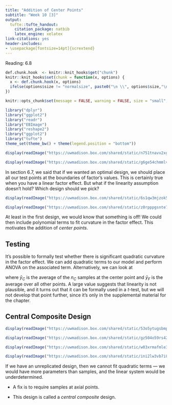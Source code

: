 ```yaml
---
title: "Addition of Center Points"
subtitle: "Week 10 [3]"
output:
  tufte::tufte_handout:
    citation_package: natbib
    latex_engine: xelatex
link-citations: yes
header-includes:
- \usepackage[fontsize=14pt]{scrextend}
---
```


Reading: 6.8

```r
def.chunk.hook  <- knitr::knit_hooks$get("chunk")
knitr::knit_hooks$set(chunk = function(x, options) {
  x <- def.chunk.hook(x, options)
  ifelse(options$size != "normalsize", paste0("\n \\", options$size,"\n\n", x, "\n\n \\normalsize"), x)
})

knitr::opts_chunk$set(message = FALSE, warning = FALSE, size = "small", echo = FALSE, fig.margin = TRUE, fig.height = 5, cache = TRUE)
```

```r
library("dplyr")
library("ggplot2")
library("readr")
library("EBImage")
library("reshape2")
library("ggplot2")
library("tufte")
theme_set(theme_bw() + theme(legend.position = "bottom"))
```

```r
display(readImage("https://uwmadison.box.com/shared/static/n751tnavv2xgg50cj3z535t3s3dsbel0.png"))
```
```r
display(readImage("https://uwmadison.box.com/shared/static/g6ge54chmmlv1guftm15fz4o4j8dz7ek.png"))
```

In section 6.7, we said that if we wanted an optimal design, we should place all our test points at the boundaries of factor’s values. This is certainly true when you have a linear factor effect. But what if the linearity assumption doesn’t hold? Which design should we pick?

```r
display(readImage("https://uwmadison.box.com/shared/static/6s1qw3mjzok5zrm7l384undexkb2ga2u.png"))
```
```r
display(readImage("https://uwmadison.box.com/shared/static/z0rpppgsnte77f3vsl5dsrbvtyrtqne0.png"))
```

At least in the first design, we would know that something is off! We could then include polynomial terms to fit curvature in the factor effect.
This motivates the addition of _center points_. 

## Testing

It’s possible to formally test whether there is significant quadratic curvature in the factor effect. We can add quadratic terms to our model and perform ANOVA on the associated term. Alternatively, we can look at
\begin{align}
SS_{\text{curvature}} &= \frac{n_{F}n_{C}\left(\bar{y}_{F} - \bar{y}_{C}\right)^2}{n_{F} + n_{C}}
\end{align}

where $\bar{y}_{C}$ is the average of the $n_{C}$ samples at the center point and  $\bar{y}_{F}$ is the average over all other points. A large value suggests that linearity is not plausible, and it turns out that it can be formally used in a $t$-test, but we will not develop that point further, since it's only in the supplemental material for the chapter.

\newpage

## Central Composite Design

```r
display(readImage("https://uwmadison.box.com/shared/static/53o5ytugsbmpgvxcwmfy6053dfvrh3kv.png"))
```
```r
display(readImage("https://uwmadison.box.com/shared/static/gz504o59rs4212x3v8mip87wbglq4xmw.png"))
```

```r
display(readImage("https://uwmadison.box.com/shared/static/w03xrmafmle36svbr4h3mpjrcjprgef7.png"))
```

```r
display(readImage("https://uwmadison.box.com/shared/static/ini2lw3vb7i89fga7ph3ywkygszaqgj6.png"))
```

If we have an unreplicated design, then we cannot fit quadratic terms — we would have more parameters than samples, and the linear system would be underdetermined. 

* A fix is to require samples at axial points.

* This design is called a _central composite_ design.